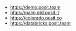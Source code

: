 - <https://demo.posit.team>
- <https://palm.ptd.posit.it>
- <https://colorado.posit.co>
- <https://databricks.posit.team>